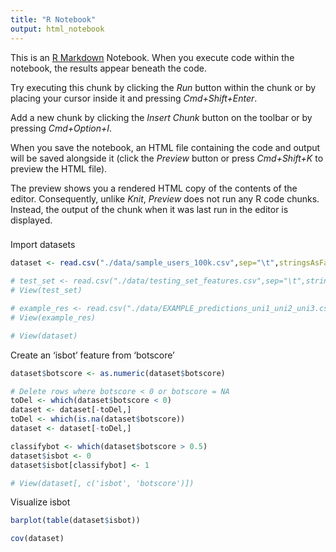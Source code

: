```yaml
---
title: "R Notebook"
output: html_notebook
---
```


This is an [R Markdown](http://rmarkdown.rstudio.com) Notebook. When you execute code within the notebook, the results appear beneath the code. 

Try executing this chunk by clicking the *Run* button within the chunk or by placing your cursor inside it and pressing *Cmd+Shift+Enter*. 

Add a new chunk by clicking the *Insert Chunk* button on the toolbar or by pressing *Cmd+Option+I*.

When you save the notebook, an HTML file containing the code and output will be saved alongside it (click the *Preview* button or press *Cmd+Shift+K* to preview the HTML file). 

The preview shows you a rendered HTML copy of the contents of the editor. Consequently, unlike *Knit*, *Preview* does not run any R code chunks. Instead, the output of the chunk when it was last run in the editor is displayed.


### 

Import datasets
```r
dataset <- read.csv("./data/sample_users_100k.csv",sep="\t",stringsAsFactors = F)

# test_set <- read.csv("./data/testing_set_features.csv",sep="\t",stringsAsFactors = F)
# View(test_set)

# example_res <- read.csv("./data/EXAMPLE_predictions_uni1_uni2_uni3.csv",sep="\t",stringsAsFactors = F)
# View(example_res)

# View(dataset)
```


Create an 'isbot' feature from 'botscore'
```r
dataset$botscore <- as.numeric(dataset$botscore)

# Delete rows where botscore < 0 or botscore = NA
toDel <- which(dataset$botscore < 0)
dataset <- dataset[-toDel,]
toDel <- which(is.na(dataset$botscore))
dataset <- dataset[-toDel,]

classifybot <- which(dataset$botscore > 0.5)
dataset$isbot <- 0
dataset$isbot[classifybot] <- 1

# View(dataset[, c('isbot', 'botscore')])
```

Visualize isbot
```r
barplot(table(dataset$isbot))
```

```r
cov(dataset)
```



